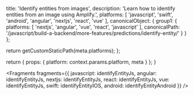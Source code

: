 
  title: 'Identify entities from images',
  description: 'Learn how to identify entities from an image using Amplify.',
  platforms: [
    'javascript',
    'swift',
    'android',
    'angular',
    'nextjs',
    'react',
    'vue'
  ],
  canonicalObject: {
    group1: {
      platforms: [
        'nextjs',
        'angular',
        'vue',
        'react',
        'javascript'
      ],
      canonicalPath: '/javascript/build-a-backend/more-features/predictions/identify-entity/'
    }
  }
};

  return getCustomStaticPath(meta.platforms);
};

  return {
    props: {
      platform: context.params.platform,
      meta
    }
  };
}


<Fragments
  fragments={{
    javascript: identifyEntityJs,
    angular: identifyEntityJs,
    nextjs: identifyEntityJs,
    react: identifyEntityJs,
    vue: identifyEntityJs,
    swift: identifyEntityIOS,
    android: identifyEntityAndroid
  }}
/>
